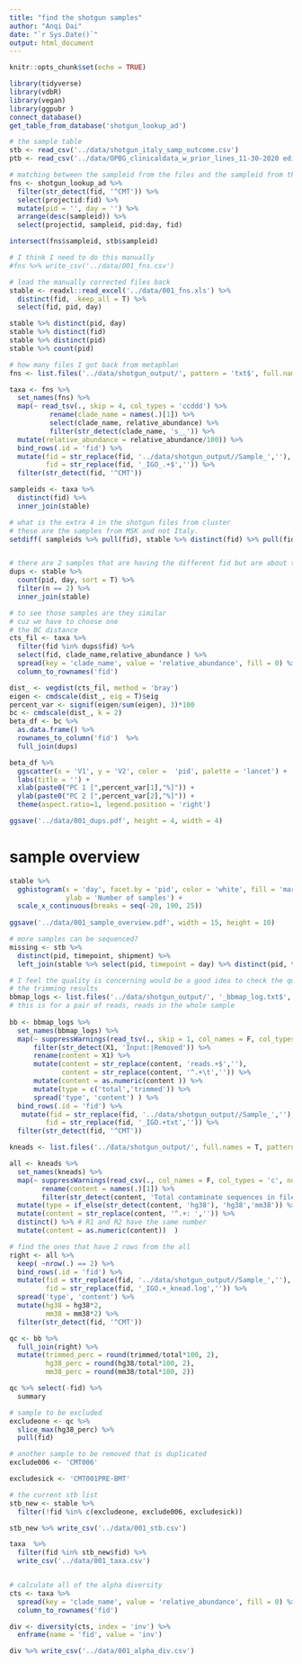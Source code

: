 ```yaml
---
title: "find the shotgun samples"
author: "Anqi Dai"
date: "`r Sys.Date()`"
output: html_document
---
```


```r
knitr::opts_chunk$set(echo = TRUE)
```

```r
library(tidyverse)
library(vdbR)
library(vegan)
library(ggpubr )
connect_database()
get_table_from_database('shotgun_lookup_ad')
```

```r
# the sample table
stb <- read_csv('../data/shotgun_italy_samp_outcome.csv')
ptb <- read_csv('../data/OPBG_clinicaldata_w_prior_lines_11-30-2020 edited.csv')

# matching between the sampleid from the files and the sampleid from the stb
fns <- shotgun_lookup_ad %>% 
  filter(str_detect(fid, '^CMT')) %>% 
  select(projectid:fid) %>% 
  mutate(pid = '', day = '') %>% 
  arrange(desc(sampleid)) %>% 
  select(projectid, sampleid, pid:day, fid)

intersect(fns$sampleid, stb$sampleid)

# I think I need to do this manually 
#fns %>% write_csv('../data/001_fns.csv')
```

```r
# load the manually corrected files back
stable <- readxl::read_excel('../data/001_fns.xls') %>% 
  distinct(fid, .keep_all = T) %>% 
  select(fid, pid, day)

stable %>% distinct(pid, day)
stable %>% distinct(fid)
stable %>% distinct(pid)
stable %>% count(pid)
```


```r
# how many files I got back from metaphlan
fns <- list.files('../data/shotgun_output/', pattern = 'txt$', full.names = T)

taxa <- fns %>% 
  set_names(fns) %>% 
  map(~ read_tsv(., skip = 4, col_types = 'ccddd') %>% 
          rename(clade_name = names(.)[1]) %>% 
          select(clade_name, relative_abundance) %>% 
          filter(str_detect(clade_name, 's__')) %>% 
  mutate(relative_abundance = relative_abundance/100)) %>% 
  bind_rows(.id = 'fid') %>% 
  mutate(fid = str_replace(fid, '../data/shotgun_output//Sample_',''),
         fid = str_replace(fid, '_IGO_.+$','')) %>% 
  filter(str_detect(fid, '^CMT'))

sampleids <- taxa %>% 
  distinct(fid) %>% 
  inner_join(stable)

# what is the extra 4 in the shotgun files from cluster
# these are the samples from MSK and not Italy.
setdiff( sampleids %>% pull(fid), stable %>% distinct(fid) %>% pull(fid))


# there are 2 samples that are having the different fid but are about the same pid and day 
dups <- stable %>% 
  count(pid, day, sort = T) %>% 
  filter(n == 2) %>% 
  inner_join(stable)
```

```r
# to see those samples are they similar 
# cuz we have to choose one
# the BC distance
cts_fil <- taxa %>% 
  filter(fid %in% dups$fid) %>% 
  select(fid, clade_name,relative_abundance ) %>% 
  spread(key = 'clade_name', value = 'relative_abundance', fill = 0) %>% 
  column_to_rownames('fid')

dist_ <- vegdist(cts_fil, method = 'bray')
eigen <- cmdscale(dist_, eig = T)$eig
percent_var <- signif(eigen/sum(eigen), 3)*100
bc <- cmdscale(dist_, k = 2)
beta_df <- bc %>%
  as.data.frame() %>%
  rownames_to_column('fid')  %>% 
  full_join(dups) 

beta_df %>% 
  ggscatter(x = 'V1', y = 'V2', color =  'pid', palette = 'lancet') +
  labs(title = '') +
  xlab(paste0("PC 1 [",percent_var[1],"%]")) +
  ylab(paste0("PC 2 [",percent_var[2],"%]")) +
  theme(aspect.ratio=1, legend.position = 'right')

ggsave('../data/001_dups.pdf', height = 4, width = 4)
```

# sample overview 

```r
stable %>% 
  gghistogram(x = 'day', facet.by = 'pid', color = 'white', fill = 'maroon',
              ylab = 'Number of samples') +
  scale_x_continuous(breaks = seq(-20, 190, 25))
  
ggsave('../data/001_sample_overview.pdf', width = 15, height = 10)
```
```r
# more samples can be sequenced?
missing <- stb %>% 
  distinct(pid, timepoint, shipment) %>% 
  left_join(stable %>% select(pid, timepoint = day) %>% distinct(pid, timepoint) %>% mutate(grp = 'sequenced')) 
```
```r
# I feel the quality is concerning would be a good idea to check the qualities 
# the trimming results
bbmap_logs <- list.files('../data/shotgun_output/', '_bbmap_log.txt$', full.names = T)
# this is for a pair of reads, reads in the whole sample
   
bb <- bbmap_logs %>% 
  set_names(bbmap_logs) %>% 
  map(~ suppressWarnings(read_tsv(., skip = 1, col_names = F, col_types = 'c', num_threads = 16)) %>% 
      filter(str_detect(X1, 'Input:|Removed')) %>% 
      rename(content = X1) %>% 
      mutate(content = str_replace(content, 'reads.+$',''),
             content = str_replace(content, '^.+\t','')) %>% 
      mutate(content = as.numeric(content )) %>% 
      mutate(type = c('total','trimmed')) %>% 
      spread('type', 'content') ) %>% 
  bind_rows(.id = 'fid') %>% 
   mutate(fid = str_replace(fid, '../data/shotgun_output//Sample_',''),
         fid = str_replace(fid, '_IGO.+txt','')) %>% 
  filter(str_detect(fid, '^CMT'))
```

```r
kneads <- list.files('../data/shotgun_output/', full.names = T, pattern = '_knead.log$')

all <- kneads %>% 
  set_names(kneads) %>% 
  map(~ suppressWarnings(read_csv(., col_names = F, col_types = 'c', num_threads = 16)) %>% 
        rename(content = names(.)[1]) %>% 
        filter(str_detect(content, 'Total contaminate sequences in file')) %>% 
  mutate(type = if_else(str_detect(content, 'hg38'), 'hg38','mm38')) %>% 
  mutate(content = str_replace(content, '^.+: ','')) %>% 
  distinct() %>% # R1 and R2 have the same number 
  mutate(content = as.numeric(content))  )

# find the ones that have 2 rows from the all
right <- all %>%  
  keep( ~nrow(.) == 2) %>% 
  bind_rows(.id = 'fid') %>%
  mutate(fid = str_replace(fid, '../data/shotgun_output//Sample_',''),
         fid = str_replace(fid, '_IGO.+_knead.log','')) %>% 
  spread('type', 'content') %>% 
  mutate(hg38 = hg38*2,
         mm38 = mm38*2) %>% 
  filter(str_detect(fid, '^CMT'))

qc <- bb %>% 
  full_join(right) %>% 
  mutate(trimmed_perc = round(trimmed/total*100, 2),
         hg38_perc = round(hg38/total*100, 2),
         mm38_perc = round(mm38/total*100, 2)) 

qc %>% select(-fid) %>% 
  summary

# sample to be excluded 
excludeone <- qc %>% 
  slice_max(hg38_perc) %>% 
  pull(fid)

# another sample to be removed that is duplicated 
exclude006 <- 'CMT006'

excludesick <- 'CMT001PRE-BMT'

# the current stb list 
stb_new <- stable %>% 
  filter(!fid %in% c(excludeone, exclude006, excludesick))

stb_new %>% write_csv('../data/001_stb.csv')

taxa  %>% 
  filter(fid %in% stb_new$fid) %>% 
  write_csv('../data/001_taxa.csv')


# calculate all of the alpha diversity
cts <- taxa %>% 
  spread(key = 'clade_name', value = 'relative_abundance', fill = 0) %>% 
  column_to_rownames('fid')

div <- diversity(cts, index = 'inv') %>% 
  enframe(name = 'fid', value = 'inv')

div %>% write_csv('../data/001_alpha_div.csv')
```

